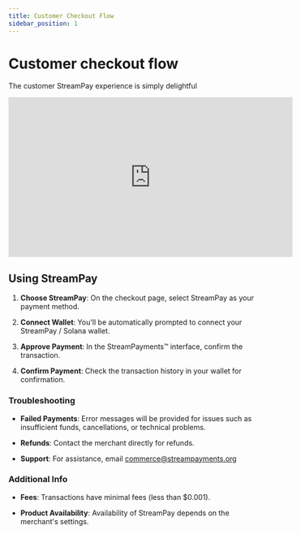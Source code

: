 ```yaml
---
title: Customer Checkout Flow
sidebar_position: 1
---
```


# Customer checkout flow

The customer StreamPay experience is simply delightful

<iframe
    width="560"
    height="315"
    src="https://www.youtube.com/embed/zS_r60YyRb8"
    title="YouTube video player"
    frameborder="0"
    allow="accelerometer; autoplay; clipboard-write; encrypted-media; gyroscope; picture-in-picture; web-share"
    allowfullscreen
></iframe>

## Using StreamPay

1. **Choose StreamPay**: On the checkout page, select StreamPay as your payment method.

2. **Connect Wallet**: You'll be automatically prompted to connect your StreamPay / Solana wallet.

3. **Approve Payment**: In the StreamPayments™ interface, confirm the transaction.

4. **Confirm Payment**: Check the transaction history in your wallet for confirmation.

### Troubleshooting

-   **Failed Payments**: Error messages will be provided for issues such as insufficient funds, cancellations, or technical problems.

-   **Refunds**: Contact the merchant directly for refunds.

-   **Support**: For assistance, email commerce@streampayments.org

### Additional Info

-   **Fees**: Transactions have minimal fees (less than $0.001).

-   **Product Availability**: Availability of StreamPay depends on the merchant's settings.

